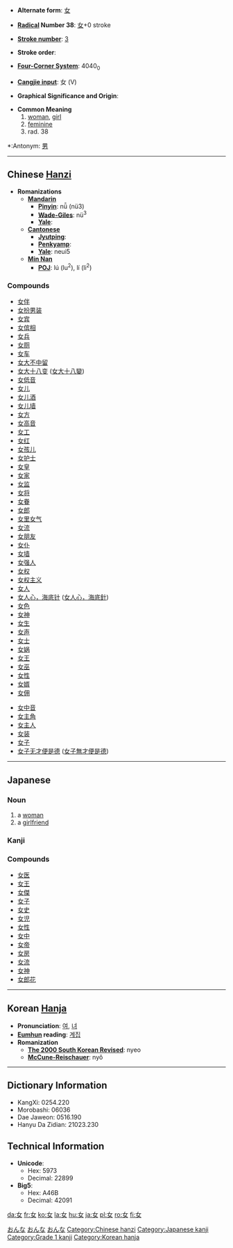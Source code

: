 * '''Alternate form''': [[女]]

* '''[[Wiktionary:Chinese radical index| Radical]] Number 38''': [[Wiktionary:Chinese radical index 女|女]]+0 stroke

* '''[[Wiktionary:Chinese total strokes index|Stroke number]]''': [[Wiktionary:Chinese total strokes index 3|3]]

* '''Stroke order''': 

* '''[[Wiktionary:Chinese four corner index|Four-Corner System]]''': 4040<sub>0</sub>

* '''[[Wiktionary:Chinese Cangjie index|Cangjie input]]''': 女 (V)

* '''Graphical Significance and Origin''': 

* '''Common Meaning'''
*#[[woman]], [[girl]]
*# [[feminine]]
*# rad. 38

*:Antonym: [[男]]
----

== Chinese [[Hanzi]] ==

* '''Romanizations'''
** '''[[Mandarin]]'''
*** '''[[Pinyin]]''': nǚ (nü3)
*** '''[[Wade-Giles]]''': nü<sup>3</sup>
*** '''[[Yale]]''': 
** '''[[Cantonese]]'''
*** '''[[Jyutping]]''':
*** '''[[Penkyamp]]''': 
*** '''[[Yale]]''': neui5
**'''[[wikipedia:Min_Nan|Min Nan]]'''
***'''[[wikipedia:POJ|POJ]]''': lú (lu<sup>2</sup>), lí (li<sup>2</sup>)

===Compounds===
{{top}}
*[[女伴]]
*[[女扮男装]]
*[[女宾]]
*[[女傧相]]
*[[女兵]]
*[[女厕]]
*[[女车]]
*[[女大不中留]]
*[[女大十八变]] ([[女大十八變]])
*[[女低音]]
*[[女儿]]
*[[女儿酒]]
*[[女儿墙]]
*[[女方]]
*[[女高音]]
*[[女工]]
*[[女红]]
*[[女孩儿]]
*[[女护士]]
*[[女皇]]
*[[女家]]
*[[女监]]
*[[女将]]
*[[女眷]]
*[[女郎]]
*[[女里女气]]
*[[女流]]
*[[女朋友]]
*[[女仆]]
*[[女墙]]
*[[女强人]]
*[[女权]]
*[[女权主义]]
*[[女人]]
*[[女人心，海底针]] ([[女人心，海底針]])
*[[女色]]
*[[女神]]
*[[女生]]
*[[女声]]
*[[女士]]
*[[女娲]]
*[[女王]]
*[[女巫]]
*[[女性]]
*[[女婿]]
*[[女佣]]
{{mid}}
*[[女中音]]
*[[女主角]]
*[[女主人]]
*[[女装]]
*[[女子]]
*[[女子无才便是德]] ([[女子無才便是德]])
{{bottom}}

----

== Japanese ==
[[Category:Japanese language|おんな]]
[[Category:1000_Japanese_basic_words|おんな]]
=== Noun ===
[[Category:Japanese nouns|おんな]]
{{janoun|おんな|on-na}}
#a [[woman]]
#a [[girlfriend]]
=== Kanji ===
{{kanji |
[[ジョ]] (jo), [[ニョ]] (nyo), [[ニョウ]] (nyō)|
[[おんな]] (onna), [[め]] (me), [[むすめ]] (musume)}}

===Compounds===
*[[女医]]
*[[女王]]
*[[女傑]]
*[[女子]]
*[[女史]]
*[[女児]]
*[[女性]]
*[[女中]]
*[[女帝]]
*[[女房]]
*[[女流]]
*[[女神]]
*[[女郎花]]


----

== Korean [[Hanja]] ==

* '''Pronunciation''': [[여]], [[녀]]
* '''[[Eumhun]] reading''': [[계집]]
* '''Romanization'''
** '''[[The 2000 South Korean Revised Romanization|The 2000 South Korean Revised]]''': nyeo
** '''[[McCune-Reischauer]]''': nyŏ

----

== Dictionary Information ==

* KangXi: 0254.220
* Morobashi: 06036
* Dae Jaweon: 0516.190
* Hanyu Da Zidian: 21023.230

== Technical Information ==

* '''Unicode''':
** Hex: 5973
** Decimal: 22899
* '''Big5''':
** Hex: A46B
** Decimal: 42091

[[Category:Chinese hanzi]]
[[Category:Japanese kanji]]
[[Category:Grade 1 kanji]]
[[Category:Korean hanja]]

[[da:女]]
[[fr:女]]
[[ko:女]]
[[la:女]]
[[hu:女]]
[[ja:女]]
[[pl:女]]
[[ro:女]]
[[fi:女]]